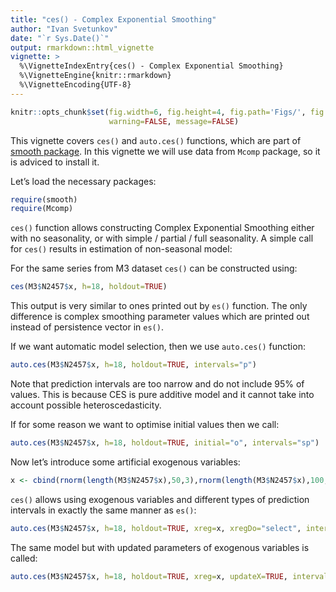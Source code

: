 ```yaml
---
title: "ces() - Complex Exponential Smoothing"
author: "Ivan Svetunkov"
date: "`r Sys.Date()`"
output: rmarkdown::html_vignette
vignette: >
  %\VignetteIndexEntry{ces() - Complex Exponential Smoothing}
  %\VignetteEngine{knitr::rmarkdown}
  %\VignetteEncoding{UTF-8}
---
```


```r
knitr::opts_chunk$set(fig.width=6, fig.height=4, fig.path='Figs/', fig.show='hold',
                      warning=FALSE, message=FALSE)
```

This vignette covers `ces()` and `auto.ces()` functions, which are part of [smooth package](smooth.html). In this vignette we will use data from `Mcomp` package, so it is adviced to install it.

Let's load the necessary packages:

```r
require(smooth)
require(Mcomp)
```

`ces()` function allows constructing Complex Exponential Smoothing either with no seasonality, or with simple / partial / full seasonality. A simple call for `ces()` results in estimation of non-seasonal model:

For the same series from M3 dataset `ces()` can be constructed using:
```r
ces(M3$N2457$x, h=18, holdout=TRUE)
```

This output is very similar to ones printed out by `es()` function. The only difference is complex smoothing parameter values which are printed out instead of persistence vector in `es()`.

If we want automatic model selection, then we use `auto.ces()` function:
```r
auto.ces(M3$N2457$x, h=18, holdout=TRUE, intervals="p")
```

Note that prediction intervals are too narrow and do not include 95% of values. This is because CES is pure additive model and it cannot take into account possible heteroscedasticity.

If for some reason we want to optimise initial values then we call:
```r
auto.ces(M3$N2457$x, h=18, holdout=TRUE, initial="o", intervals="sp")
```

Now let's introduce some artificial exogenous variables:
```r
x <- cbind(rnorm(length(M3$N2457$x),50,3),rnorm(length(M3$N2457$x),100,7))
```

`ces()` allows using exogenous variables and different types of prediction intervals in exactly the same manner as `es()`:
```r
auto.ces(M3$N2457$x, h=18, holdout=TRUE, xreg=x, xregDo="select", intervals="p")
```

The same model but with updated parameters of exogenous variables is called:
```r
auto.ces(M3$N2457$x, h=18, holdout=TRUE, xreg=x, updateX=TRUE, intervals="p")
```
